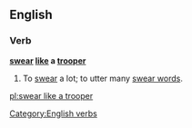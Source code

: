==English==

===Verb===
'''[[swear]] [[like]] a [[trooper]]'''

# {{label|en|simile}} To [[swear]] a lot; to utter many [[swear word]]s.

[[Category:English verbs]]

[[pl:swear like a trooper]]